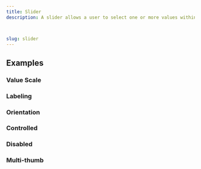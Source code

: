 ```yaml
---
title: Slider
description: A slider allows a user to select one or more values within a range.



slug: slider
---
```


<ComponentPreview name="slider/preview" />

## Examples

### Value Scale

<ComponentPreview name="slider/valueScale" />

### Labeling

<ComponentPreview name="slider/labeling" />

### Orientation

<ComponentPreview name="slider/orientation" />

### Controlled

<ComponentPreview name="slider/controlled" />


### Disabled

<ComponentPreview name="slider/disabled" />


### Multi-thumb

<ComponentPreview name="slider/multithrumb" />


